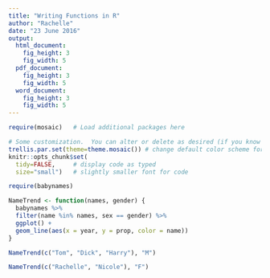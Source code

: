 ```yaml
---
title: "Writing Functions in R"
author: "Rachelle"
date: "23 June 2016"
output: 
  html_document:
    fig_height: 3
    fig_width: 5
  pdf_document:
    fig_height: 3
    fig_width: 5
  word_document:
    fig_height: 3
    fig_width: 5
---
```


```r
require(mosaic)   # Load additional packages here 

# Some customization.  You can alter or delete as desired (if you know what you are doing).
trellis.par.set(theme=theme.mosaic()) # change default color scheme for lattice
knitr::opts_chunk$set(
  tidy=FALSE,     # display code as typed
  size="small")   # slightly smaller font for code
```

```r
require(babynames)
```

```r
NameTrend <- function(names, gender) {
  babynames %>% 
  filter(name %in% names, sex == gender) %>%
  ggplot() +
  geom_line(aes(x = year, y = prop, color = name))
}
```

```r
NameTrend(c("Tom", "Dick", "Harry"), "M")
```

```r
NameTrend(c("Rachelle", "Nicole"), "F")
```

